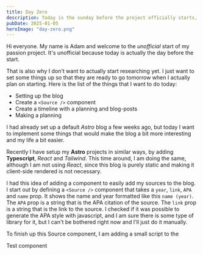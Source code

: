 ```yaml
---
title: Day Zero
description: Today is the sunday before the project officially starts, so I wanted to get some things in order. Like this blog.
pubDate: 2025-01-05
heroImage: "day-zero.png"
---
```



Hi everyone. My name is Adam and welcome to the *unofficial* start of my passion project. It's unofficial because today is actually the day before the start.

That is also why I don't want to actually start researching yet. I just want to set some things up so that they are ready to go tomorrow when I actually plan on starting.
Here is the list of the things that I want to do today:

- Setting up the blog
- Create a `<Source />` component
- Create a timeline with a planning and blog-posts
- Making a planning

I had already set up a default *Astro* blog a few weeks ago, but today I want to implement some things that would make the blog a bit more interesting and my life a bit easier.

Recently I have setup my **Astro** projects in similar ways, by adding **Typescript**, *React* and *Tailwind*. This time around, I am doing the same, although I am not using *React*, since this blog is purely static and making it client-side rendered is not necessary.

I had this idea of adding a component to easily add my sources to the blog. I start out by defining a `<Source />` component that takes a `year`, `link`, `APA` and `name` prop. It shows the name and year formatted like this `name (year)`. The `APA` prop is a string that is the APA citation of the source. The `link` prop is a string that is the link to the source.
I checked if it was possible to generate the APA style with javascript, and I am sure there is some type of library for it, but I can't be bothered right now and I'll just do it manually.

To finish up this Source component, I am adding a small script to the 

Test <Source year={2009} link='https://d1wqtxts1xzle7.cloudfront.net/36773510/THE_GAZA_WAR_strategic_analysis-libre.pdf?1424900142=&response-content-disposition=inline%3B+filename%3DThe_Gaza_War_Strategic_Analysis_2008_200.pdf&Expires=1736075258&Signature=E9sg3JauNhoIrRN-3tSH1fRHeuBlvEohCU3YX2dOxKwO7tIzhFSCxNDKuhC0jDIFWuBDauSEZUU6cn2QSlcGh-Mp0DGqYRk1dY2qvyo4lCge1BrJNQujoEP0w~LiRmYEXWckpg01imBeOrCcsOdWIYB~xed04dNW1eAbA9FqDFhT-eA1jTjbz4pD2q-E8gE23Xs4VbPqOY1Vzk3CbRAeHLb2DXHEz83ti4koFHAeFgKauGh-SaYEstkZ4L730RKNTYIzfl-pNGhSZL8RSt-Yd69OLIfV31-YAu2YIHTT8yB-QHCRj~FNu4x2s-G98WNjUahxy61KYGeexQZSrFW4tQ__&Key-Pair-Id=APKAJLOHF5GGSLRBV4ZA' APA='Cordesman, A.H., & Burke, A.A. (2009). THE "GAZA WAR": A Strategic Analysis.' name='Cordesman' /> component

```